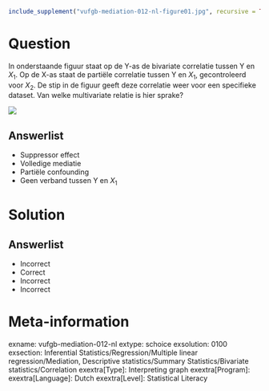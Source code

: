 ```r
include_supplement("vufgb-mediation-012-nl-figure01.jpg", recursive = TRUE)
```

Question
========

In onderstaande figuur staat op de Y-as de bivariate correlatie tussen Y en $X_{1}$. Op de X-as staat de partiële correlatie tussen Y en $X_{1}$, gecontroleerd voor $X_{2}$. De stip in de figuur geeft deze correlatie weer voor een specifieke dataset. Van welke multivariate relatie is hier sprake?

![](vufgb-mediation-012-nl-figure01.jpg)
  
Answerlist
----------
* Suppressor effect
* Volledige mediatie
* Partiële confounding
* Geen verband tussen Y en $X_{1}$

Solution
========

Answerlist
----------
* Incorrect
* Correct
* Incorrect
* Incorrect

Meta-information
================
exname: vufgb-mediation-012-nl
extype: schoice
exsolution: 0100
exsection: Inferential Statistics/Regression/Multiple linear regression/Mediation, Descriptive statistics/Summary Statistics/Bivariate statistics/Correlation
exextra[Type]: Interpreting graph
exextra[Program]: 
exextra[Language]: Dutch
exextra[Level]: Statistical Literacy

